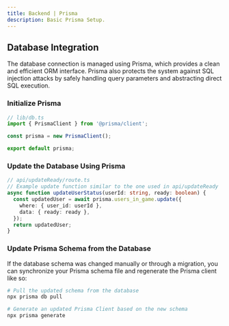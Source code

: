 ```yaml
---
title: Backend | Prisma
description: Basic Prisma Setup.
---
```


## Database Integration
The database connection is managed using Prisma, which provides a clean and efficient ORM interface. Prisma also protects the system against SQL injection attacks by safely handling query parameters and abstracting direct SQL execution.

### Initialize Prisma
```ts
// lib/db.ts
import { PrismaClient } from '@prisma/client';

const prisma = new PrismaClient();

export default prisma;
```

### Update the Database Using Prisma
```ts
// api/updateReady/route.ts
// Example update function similar to the one used in api/updateReady
async function updateUserStatus(userId: string, ready: boolean) {
  const updatedUser = await prisma.users_in_game.update({
    where: { user_id: userId },
    data: { ready: ready },
  });
  return updatedUser;
}
```


### Update Prisma Schema from the Database
If the database schema was changed manually or through a migration, you can synchronize your Prisma schema file and regenerate the Prisma client like so:

```sh
# Pull the updated schema from the database
npx prisma db pull

# Generate an updated Prisma Client based on the new schema
npx prisma generate
```
